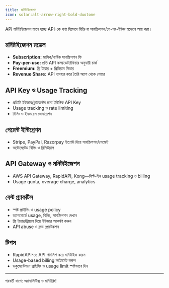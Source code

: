 ```yaml
---
title: মনিটাইজেশন
icon: solar:alt-arrow-right-bold-duotone
---
```


API মনিটাইজেশন মানে হচ্ছে API-কে পণ্য হিসেবে বিক্রি বা সাবস্ক্রিপশন/পে-পর-ইউজ মডেলে আয় করা।

## মনিটাইজেশন মডেল
- **Subscription:** মাসিক/বার্ষিক সাবস্ক্রিপশন ফি
- **Pay-per-use:** প্রতি API কল/ডেটা/ফিচার অনুযায়ী চার্জ
- **Freemium:** ফ্রি টায়ার + প্রিমিয়াম ফিচার
- **Revenue Share:** API ব্যবহার করে তৈরি অ্যাপ থেকে শেয়ার

## API Key ও Usage Tracking
- প্রতিটি ইউজার/ক্লায়েন্টের জন্য ইউনিক API Key
- Usage tracking ও rate limiting
- বিলিং ও ইনভয়েস জেনারেশন

## পেমেন্ট ইন্টিগ্রেশন
- Stripe, PayPal, Razorpay ইত্যাদি দিয়ে সাবস্ক্রিপশন/পেমেন্ট
- অটোমেটেড বিলিং ও রিনিউয়াল

## API Gateway ও মনিটাইজেশন
- AWS API Gateway, RapidAPI, Kong—বিল্ট-ইন usage tracking ও billing
- Usage quota, overage charge, analytics

## বেস্ট প্র্যাকটিস
- স্পষ্ট প্রাইসিং ও usage policy
- ড্যাশবোর্ডে usage, বিলিং, সাবস্ক্রিপশন দেখান
- ফ্রি টায়ার/ট্রায়াল দিয়ে ইউজার আকর্ষণ করুন
- API abuse ও ফ্রড প্রোটেকশন

## টিপস
- RapidAPI-তে API পাবলিশ করে মনিটাইজ করুন
- Usage-based billing অটোমেট করুন
- ডকুমেন্টেশনে প্রাইসিং ও usage limit স্পষ্টভাবে দিন

---

পরবর্তী ধাপে: অ্যানালিটিক্স ও মনিটরিং!
